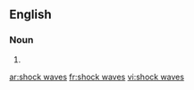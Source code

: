 ==English==

===Noun===
{{head|en|plural|head=[[shock]] [[wave]]s}}

# {{plural of|shock wave|lang=en|nocat=1}}

[[ar:shock waves]]
[[fr:shock waves]]
[[vi:shock waves]]
